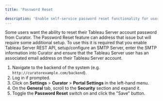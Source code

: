 ```yaml
---
title: 'Password Reset'
description: 'Enable self-service password reset functionality for users to regain account access without administrator intervention.'
---
```


Some users want the ability to reset their Tableau Server account password from Curator. The Password Reset
feature can address that issue but will require some additional setup. To use this it is required that you
enable Tableau Server REST API, setup/configure an SMTP Server, enter the SMTP information into Curator and
ensure that the Tableau Server user has an associated email address on their Tableau Server account.

1. Navigate to the backend of the system (e.g. `http://curatorexample.com/backend`).
2. Log in if prompted.
3. Click on **Settings** > **Curator** > **Portal Settings** in the left-hand menu.
4. On the **General** tab, scroll to the **Security** section and expand it.
5. Toggle the **Password Reset** switch on and click the "Save" button.
